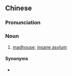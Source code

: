 {{also|疯人院}}
==Chinese==
{{zh-forms|s=疯人院|type=21}}

===Pronunciation===
{{zh-pron
|m=fēngrényuàn
|c=fung1 jan4 jyun6-2
|cat=n
}}

===Noun===
{{zh-noun}}

# [[madhouse]]; [[insane asylum]]

====Synonyms====
* {{zh-l|精神病院}}